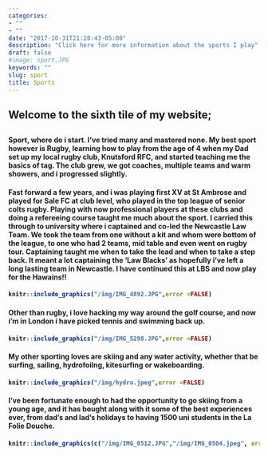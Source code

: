```yaml
---
categories:
- ""
- ""
date: "2017-10-31T21:28:43-05:00"
description: "Click here for more information about the sports I play"
draft: false
#image: sport.JPG
keywords: ""
slug: sport
title: Sports
---
```


<h2> Welcome to the sixth tile of my website; <h2>


<h4> Sport, where do i start. I've tried many and mastered none. My best sport however is Rugby, learning how to play from the age of 4 when my Dad set up my local rugby club, Knutsford RFC, and started teaching me the basics of tag. The club grew, we got coaches, multiple teams and warm showers, and i progressed slightly. <h4>

<h4> Fast forward a few years, and i was playing first XV at St Ambrose and played for Sale FC at club level, who played in the top league of senior colts rugby. Playing with now professional players at these clubs and doing a refereeing course taught me much about the sport. I carried this through to university where i captained and co-led the Newcastle Law Team. We took the team from one without a kit and whom were bottom of the league, to one who had 2 teams, mid table and even went on rugby tour. Captaining taught me when to take the lead and when to take a step back. It meant a lot captaining the 'Law Blacks' as hopefully i've left a long lasting team in Newcastle. I have continued this at LBS and now play for the Hawains!! <h4>

```r
knitr::include_graphics("/img/IMG_4892.JPG",error =FALSE)
```

<h4> Other than rugby, i love hacking my way around the golf course, and now i'm in London i have picked tennis and swimming back up. <h4>

```r
knitr::include_graphics("/img/IMG_5298.JPG",error =FALSE)

```

<h4> My other sporting loves are skiing and any water activity, whether that be surfing, sailing, hydrofoilng, kitesurfing or wakeboarding. <h4>

```r

knitr::include_graphics("/img/hydro.jpeg",error =FALSE)
```

<h4> I've been fortunate enough to had the opportunity to go skiing from a young age, and it has bought along with it some of the best experiences ever, from dad's and lad's holidays to having 1500 uni students in the La Folie Douche. <h4>

```r
knitr::include_graphics(c("/img/IMG_0512.JPG","/img/IMG_0504.jpeg", error =FALSE))
```






